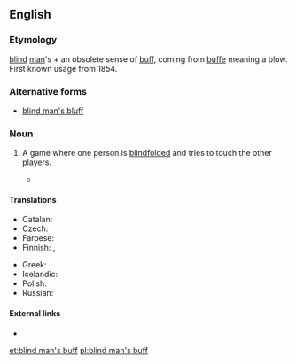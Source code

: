 ==English==
{{wikipedia|Blind man's buff}}

===Etymology===
[[blind]] [[man]]'s + an obsolete sense of [[buff]], coming from {{etyl|fro|en}} [[buffe]] meaning a blow. First known usage from 1854.

===Alternative forms===
* {{qualifier|US}} [[blind man's bluff]]

===Noun===
{{en-noun|-|head=[[blind]] [[man]][['s|’s]] [[buff]]}}

# {{context|British|games|lang=en}} A game where one person is [[blindfolded]] and tries to touch the other players.
#* {{R:BBS}}

====Translations====
{{trans-top|game}}
* Catalan: {{t|ca|gallina cega|f}}
* Czech: {{t|cs|slepá bába|f}}
* Faroese: {{t|fo|blindabukkur|m}}
* Finnish: {{t|fi|sokkoleikki}}, {{t|fi|sokko}}
{{trans-mid}}
* Greek: {{t+|el|τυφλόμυγα|f}}
* Icelandic: {{t|is|skollaleikur|m}}
* Polish: {{t+|pl|ciuciubabka|f}}
* Russian: {{t+|ru|жму́рки|f-p}}
{{trans-bottom}}

====External links====
* {{pedialite|Blind man's bluff (game)}}

[[et:blind man's buff]]
[[pl:blind man's buff]]